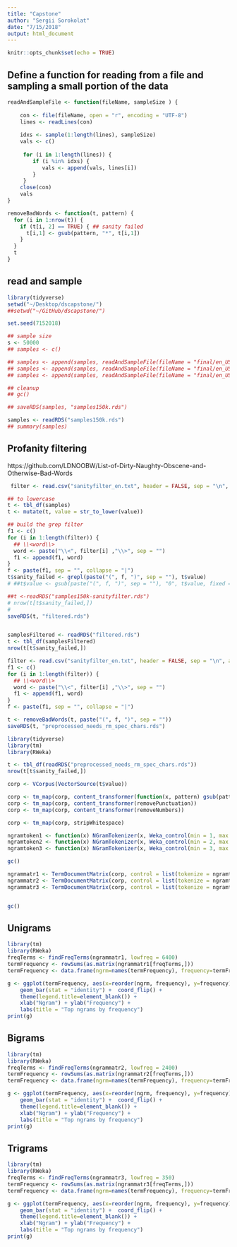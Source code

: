 ```yaml
---
title: "Capstone"
author: "Sergii Sorokolat"
date: "7/15/2018"
output: html_document
---
```


```r
knitr::opts_chunk$set(echo = TRUE)
```
## Define a function for reading from a file and sampling a small portion of the data

```r
readAndSampleFile <- function(fileName, sampleSize ) {
    
    con <- file(fileName, open = "r", encoding = "UTF-8")
    lines <- readLines(con)
    
    idxs <- sample(1:length(lines), sampleSize)
    vals <- c()
    
     for (i in 1:length(lines)) {
        if (i %in% idxs) {
           vals <- append(vals, lines[i])
        }
     }
    close(con)
    vals
}
```

```r
removeBadWords <- function(t, pattern) {
  for (i in 1:nrow(t)) {
    if (t[i, 2] == TRUE) { ## sanity failed
      t[i,1] <- gsub(pattern, "*", t[i,1])
    }
  }
  t
}
```

## read and sample

```r
library(tidyverse)
setwd("~/Desktop/dscapstone/")
##setwd("~/GitHub/dscapstone/")

set.seed(7152018)

## sample size
s <- 50000
## samples <- c()

## samples <- append(samples, readAndSampleFile(fileName = "final/en_US/en_US.blogs.txt", s))
## samples <- append(samples, readAndSampleFile(fileName = "final/en_US/en_US.news.txt", s))
## samples <- append(samples, readAndSampleFile(fileName = "final/en_US/en_US.twitter.txt", s))

## cleanup
## gc()

## saveRDS(samples, "samples150k.rds")

samples <- readRDS("samples150k.rds")
## summary(samples)
```

## Profanity filtering
https://github.com/LDNOOBW/List-of-Dirty-Naughty-Obscene-and-Otherwise-Bad-Words

```r

 filter <- read.csv("sanityfilter_en.txt", header = FALSE, sep = "\n", as.is = TRUE)$V1

## to lowercase
t <- tbl_df(samples)
t <- mutate(t, value = str_to_lower(value))

## build the grep filter
f1 <- c()
for (i in 1:length(filter)) {
  ## \\<word\\>
  word <- paste("\\<", filter[i] ,"\\>", sep = "")
  f1 <- append(f1, word)
}
f <- paste(f1, sep = "", collapse = "|")
t$sanity_failed <- grepl(paste("(", f, ")", sep = ""), t$value)
# ##t$value <- gsub(paste("(", f, ")", sep = ""), "0", t$value, fixed = TRUE)

##t <-readRDS("samples150k-sanityfilter.rds")
# nrow(t[t$sanity_failed,])
#
saveRDS(t, "filtered.rds")



```

```r
samplesFiltered <- readRDS("filtered.rds")
t <- tbl_df(samplesFiltered)
nrow(t[t$sanity_failed,])

filter <- read.csv("sanityfilter_en.txt", header = FALSE, sep = "\n", as.is = TRUE)$V1
f1 <- c()
for (i in 1:length(filter)) {
  ## \\<word\\>
  word <- paste("\\<", filter[i] ,"\\>", sep = "")
  f1 <- append(f1, word)
}
f <- paste(f1, sep = "", collapse = "|")

t <- removeBadWords(t, paste("(", f, ")", sep = ""))
saveRDS(t, "preprocessed_needs_rm_spec_chars.rds")
```


```r
library(tidyverse)
library(tm)
library(RWeka)

t <- tbl_df(readRDS("preprocessed_needs_rm_spec_chars.rds"))
nrow(t[t$sanity_failed,])

corp <- VCorpus(VectorSource(t$value))

corp <- tm_map(corp, content_transformer(function(x, pattern) gsub(pattern, " ", x)),  "“|”|–|…|‘|’")
corp <- tm_map(corp, content_transformer(removePunctuation))
corp <- tm_map(corp, content_transformer(removeNumbers))

corp <- tm_map(corp, stripWhitespace)

ngramtoken1 <- function(x) NGramTokenizer(x, Weka_control(min = 1, max = 1))
ngramtoken2 <- function(x) NGramTokenizer(x, Weka_control(min = 2, max = 2))
ngramtoken3 <- function(x) NGramTokenizer(x, Weka_control(min = 3, max = 3))

gc()

ngrammatr1 <- TermDocumentMatrix(corp, control = list(tokenize = ngramtoken1))
ngrammatr2 <- TermDocumentMatrix(corp, control = list(tokenize = ngramtoken2))
ngrammatr3 <- TermDocumentMatrix(corp, control = list(tokenize = ngramtoken3))


gc()

```


## Unigrams
```r
library(tm)
library(RWeka)
freqTerms <- findFreqTerms(ngrammatr1, lowfreq = 6400)
termFrequency <- rowSums(as.matrix(ngrammatr1[freqTerms,]))
termFrequency <- data.frame(ngrm=names(termFrequency), frequency=termFrequency)

g <- ggplot(termFrequency, aes(x=reorder(ngrm, frequency), y=frequency)) +
    geom_bar(stat = "identity") +  coord_flip() +
    theme(legend.title=element_blank()) +
    xlab("Ngram") + ylab("Frequency") +
    labs(title = "Top ngrams by frequency")
print(g)
```


## Bigrams

```r
library(tm)
library(RWeka)
freqTerms <- findFreqTerms(ngrammatr2, lowfreq = 2400)
termFrequency <- rowSums(as.matrix(ngrammatr2[freqTerms,]))
termFrequency <- data.frame(ngrm=names(termFrequency), frequency=termFrequency)

g <- ggplot(termFrequency, aes(x=reorder(ngrm, frequency), y=frequency)) +
    geom_bar(stat = "identity") +  coord_flip() +
    theme(legend.title=element_blank()) +
    xlab("Ngram") + ylab("Frequency") +
    labs(title = "Top ngrams by frequency")
print(g)
```


## Trigrams

```r
library(tm)
library(RWeka)
freqTerms <- findFreqTerms(ngrammatr3, lowfreq = 350)
termFrequency <- rowSums(as.matrix(ngrammatr3[freqTerms,]))
termFrequency <- data.frame(ngrm=names(termFrequency), frequency=termFrequency)

g <- ggplot(termFrequency, aes(x=reorder(ngrm, frequency), y=frequency)) +
    geom_bar(stat = "identity") +  coord_flip() +
    theme(legend.title=element_blank()) +
    xlab("Ngram") + ylab("Frequency") +
    labs(title = "Top ngrams by frequency")
print(g)
```




